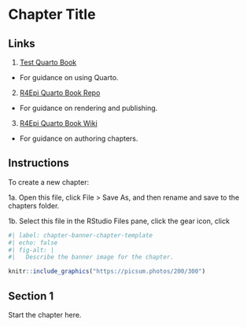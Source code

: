 # Chapter Title {.unnumbered}

<!-- Delete everything below before publishing -->

## Links

1. [Test Quarto Book](https://brad-cannell.github.io/test_quarto_book/)
  - For guidance on using Quarto.

2. [R4Epi Quarto Book Repo](https://github.com/brad-cannell/r4epi_quarto)
  - For guidance on rendering and publishing.

3. [R4Epi Quarto Book Wiki](https://github.com/brad-cannell/r4epi_quarto/wiki)
  - For guidance on authoring chapters.

## Instructions

To create a new chapter:

1a. Open this file, click File > Save As, and then rename and save to the chapters folder.

1b. Select this file in the RStudio Files pane, click the gear icon, click 

<!-- Delete everything above before publishing -->

```r
#| label: chapter-banner-chapter-template
#| echo: false
#| fig-alt: |
#|   Describe the banner image for the chapter.

knitr::include_graphics("https://picsum.photos/200/300")
```

## Section 1

Start the chapter here.